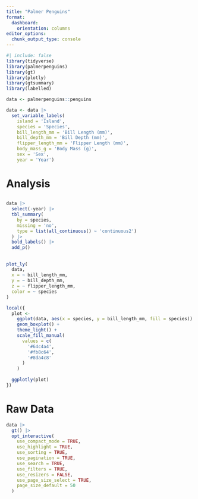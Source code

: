 ```yaml
---
title: "Palmer Penguins"
format:
  dashboard:
    orientation: columns
editor_options: 
  chunk_output_type: console
---
```


```r
#| include: false
library(tidyverse)
library(palmerpenguins)
library(gt)
library(plotly)
library(gtsummary)
library(labelled)

data <- palmerpenguins::penguins

data <- data |> 
  set_variable_labels(
    island = 'Island',
    species = 'Species',
    bill_length_mm = 'Bill Length (mm)',
    bill_depth_mm = 'Bill Depth (mm)',
    flipper_length_mm = 'Flipper Length (mm)',
    body_mass_g = 'Body Mass (g)',
    sex = 'Sex',
    year = 'Year')

```

# Analysis

## 

```r
data |>
  select(-year) |>
  tbl_summary(
    by = species,
    missing = 'no',
    type = list(all_continuous() ~ 'continuous2')
  ) |>
  bold_labels() |>
  add_p()

```


## 

```r
plot_ly(
  data,
  x = ~ bill_length_mm,
  y = ~ bill_depth_mm,
  z = ~ flipper_length_mm,
  color = ~ species
)
```

```r
local({
  plot <-
    ggplot(data, aes(x = species, y = bill_length_mm, fill = species)) +
    geom_boxplot() +
    theme_light() + 
    scale_fill_manual(
      values = c(
        '#64c4a4',
        '#fb8c64',
        '#8da4c8'
      )
    )
  
  ggplotly(plot)
})
```


# Raw Data

```r

data |>
  gt() |>
  opt_interactive(
    use_compact_mode = TRUE,
    use_highlight = TRUE,
    use_sorting = TRUE,
    use_pagination = TRUE,
    use_search = TRUE,
    use_filters = TRUE,
    use_resizers = FALSE,
    use_page_size_select = TRUE,
    page_size_default = 50
  )

```


